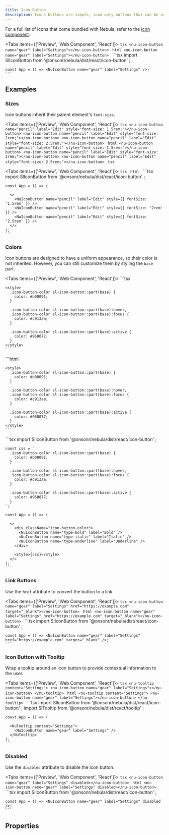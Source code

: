 ```yaml
---
title: Icon Button
description: Icons buttons are simple, icon-only buttons that can be used for actions and in toolbars.
---
```



For a full list of icons that come bundled with Nebula, refer to the [icon component](/components/icon).

<Tabs items={['Preview', 'Web Component', 'React']}>
  <Tab value="Preview">
    ```tsx
    <nu-icon-button name="gear" label="Settings"></nu-icon-button>
    ```
  </Tab>
  <Tab value="Web Component">
    ```html
    <nu-icon-button name="gear" label="Settings"></nu-icon-button>
    ```
  </Tab>
  <Tab value="React">
    ```tsx
    import SlIconButton from '@onsonr/nebula/dist/react/icon-button'
    ;
    
    const App = () => <NuIconButton name="gear" label="Settings" />;
    ```
  </Tab>
</Tabs>

## Examples

### Sizes

Icon buttons inherit their parent element's `font-size`.

<Tabs items={['Preview', 'Web Component', 'React']}>
  <Tab value="Preview">
    ```tsx
    <nu-icon-button name="pencil" label="Edit" style="font-size: 1.5rem;"></nu-icon-button>
    <nu-icon-button name="pencil" label="Edit" style="font-size: 2rem;"></nu-icon-button>
    <nu-icon-button name="pencil" label="Edit" style="font-size: 2.5rem;"></nu-icon-button>
    ```
  </Tab>
  <Tab value="Web Component">
    ```html
    <nu-icon-button name="pencil" label="Edit" style="font-size: 1.5rem;"></nu-icon-button>
    <nu-icon-button name="pencil" label="Edit" style="font-size: 2rem;"></nu-icon-button>
    <nu-icon-button name="pencil" label="Edit" style="font-size: 2.5rem;"></nu-icon-button>
    ```
  </Tab>
  <Tab value="React">
    ```tsx
    ```
  </Tab>
</Tabs>

<Tabs items={['Preview', 'Web Component', 'React']}>
  <Tab value="Preview">
    ```tsx
    ```
  </Tab>
  <Tab value="Web Component">
    ```html
    ```
  </Tab>
  <Tab value="React">
    ```tsx
    import SlIconButton from '@onsonr/nebula/dist/react/icon-button'
    ;
    
    const App = () => (
      
      <>
        <NuIconButton name="pencil" label="Edit" style={{ fontSize: '1.5rem' }} />
        <NuIconButton name="pencil" label="Edit" style={{ fontSize: '2rem' }} />
        <NuIconButton name="pencil" label="Edit" style={{ fontSize: '2.5rem' }} />
      </>
    );
    ```
  </Tab>
</Tabs>

### Colors

Icon buttons are designed to have a uniform appearance, so their color is not inherited. However, you can still customize them by styling the `base` part.

<Tabs items={['Preview', 'Web Component', 'React']}>
  <Tab value="Preview">
    ```tsx
    <div class="icon-button-color">
      <nu-icon-button name="type-bold" label="Bold"></nu-icon-button>
      <nu-icon-button name="type-italic" label="Italic"></nu-icon-button>
      <nu-icon-button name="type-underline" label="Underline"></nu-icon-button>
    </div>
    
    <style>
      .icon-button-color sl-icon-button::part(base) {
        color: #b00091;
      }
    
      .icon-button-color sl-icon-button::part(base):hover,
      .icon-button-color sl-icon-button::part(base):focus {
        color: #c913aa;
      }
    
      .icon-button-color sl-icon-button::part(base):active {
        color: #960077;
      }
    </style>
    ```
  </Tab>
  <Tab value="Web Component">
    ```html
    <div class="icon-button-color">
      <nu-icon-button name="type-bold" label="Bold"></nu-icon-button>
      <nu-icon-button name="type-italic" label="Italic"></nu-icon-button>
      <nu-icon-button name="type-underline" label="Underline"></nu-icon-button>
    </div>
    
    <style>
      .icon-button-color sl-icon-button::part(base) {
        color: #b00091;
      }
    
      .icon-button-color sl-icon-button::part(base):hover,
      .icon-button-color sl-icon-button::part(base):focus {
        color: #c913aa;
      }
    
      .icon-button-color sl-icon-button::part(base):active {
        color: #960077;
      }
    </style>
    ```
  </Tab>
  <Tab value="React">
    ```tsx
    import SlIconButton from '@onsonr/nebula/dist/react/icon-button'
    ;
    
    const css = `
      .icon-button-color sl-icon-button::part(base) {
        color: #b00091;
      }
    
      .icon-button-color sl-icon-button::part(base):hover,
      .icon-button-color sl-icon-button::part(base):focus {
        color: #c913aa;
      }
    
      .icon-button-color sl-icon-button::part(base):active {
        color: #960077;
      }
    `;
    
    const App = () => (
      
      <>
        <div className="icon-button-color">
          <NuIconButton name="type-bold" label="Bold" />
          <NuIconButton name="type-italic" label="Italic" />
          <NuIconButton name="type-underline" label="Underline" />
        </div>
    
        <style>{css}</style>
      </>
    );
    ```
  </Tab>
</Tabs>

### Link Buttons

Use the `href` attribute to convert the button to a link.

<Tabs items={['Preview', 'Web Component', 'React']}>
  <Tab value="Preview">
    ```tsx
    <nu-icon-button name="gear" label="Settings" href="https://example.com" target="_blank"></nu-icon-button>
    ```
  </Tab>
  <Tab value="Web Component">
    ```html
    <nu-icon-button name="gear" label="Settings" href="https://example.com" target="_blank"></nu-icon-button>
    ```
  </Tab>
  <Tab value="React">
    ```tsx
    import SlIconButton from '@onsonr/nebula/dist/react/icon-button'
    ;
    
    const App = () => <NuIconButton name="gear" label="Settings" href="https://example.com" target="_blank" />;
    ```
  </Tab>
</Tabs>

### Icon Button with Tooltip

Wrap a tooltip around an icon button to provide contextual information to the user.

<Tabs items={['Preview', 'Web Component', 'React']}>
  <Tab value="Preview">
    ```tsx
    <nu-tooltip content="Settings">
      <nu-icon-button name="gear" label="Settings"></nu-icon-button>
    </nu-tooltip>
    ```
  </Tab>
  <Tab value="Web Component">
    ```html
    <nu-tooltip content="Settings">
      <nu-icon-button name="gear" label="Settings"></nu-icon-button>
    </nu-tooltip>
    ```
  </Tab>
  <Tab value="React">
    ```tsx
    import SlIconButton from '@onsonr/nebula/dist/react/icon-button'
    ;
    import SlTooltip from '@onsonr/nebula/dist/react/tooltip'
    ;
    
    const App = () => (
      
      <NuTooltip content="Settings">
        <NuIconButton name="gear" label="Settings" />
      </NuTooltip>
    );
    ```
  </Tab>
</Tabs>

### Disabled

Use the `disabled` attribute to disable the icon button.

<Tabs items={['Preview', 'Web Component', 'React']}>
  <Tab value="Preview">
    ```tsx
    <nu-icon-button name="gear" label="Settings" disabled></nu-icon-button>
    ```
  </Tab>
  <Tab value="Web Component">
    ```html
    <nu-icon-button name="gear" label="Settings" disabled></nu-icon-button>
    ```
  </Tab>
  <Tab value="React">
    ```tsx
    import SlIconButton from '@onsonr/nebula/dist/react/icon-button'
    ;
    
    const App = () => <NuIconButton name="gear" label="Settings" disabled />;
    ```
  </Tab>
</Tabs>

## Properties

<AutoTypeTable path="./src/components/icon-button/icon-button.component.ts" name="NuIconButton" />

